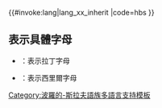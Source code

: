 <includeonly>{{#invoke:lang|lang_xx_inherit
|code=hbs
}}</includeonly><noinclude>
{{Documentation|Template:Lang-x/doc}}

== 表示具體字母 ==
* {{tl|lang-hbs-Latn}}：表示拉丁字母
* {{tl|lang-hbs-Cyrl}}：表示西里爾字母

[[Category:波羅的-斯拉夫語族多語言支持模板‎]]
</noinclude>